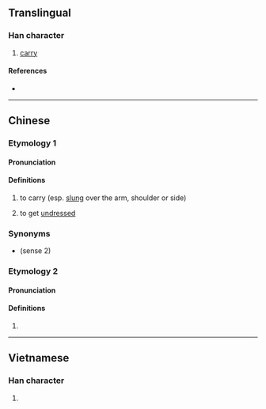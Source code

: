 {{character info/new}}
==Translingual==

===Han character===
{{Han char|rn=64|rad=手|as=06|sn=9|four=54027|canj=QKMS|ids=⿰扌夸}}

# [[carry]]

====References====
* {{Han ref|kx=0430.130|dkj=12051|dj=0780.060|hdz=31868.040|uh=630E|ud=25358|bh=CED8|bd=52952}}

----

==Chinese==
{{zh-forms}}

===Etymology 1===

====Pronunciation====
{{zh-pron
|m=kuà
|m-s=kua3
|c=kwaa3
|h=pfs=
|md=
|mn=qz,xm,zz:khòa
|mn_note=khòa - vernacular (俗)
|w=
|mc=
|oc=
|cat=
}}

====Definitions====
{{zh-hanzi}}
# to carry (esp. [[slung]] over the arm, shoulder or side)
# {{lb|zh|Sichuan}} to get [[undressed]]

===Synonyms===
* {{qualifier|Standard Mandarin}} {{zh-l|脫}} (sense 2)

===Etymology 2===
{{rfv|zh}}
====Pronunciation====
{{zh-pron
|m=kū
|c=fu1
|h=pfs=
|md=
|mn=
|w=
|mc=y
|oc=y
|cat=
}}
{{attention|zh|check pronunciation distribution}}

====Definitions====
{{zh-hanzi}}

# {{rfdef|lang=zh}}

----

==Vietnamese==

===Han character===
{{vi-hantu|khoá|rs=手06}}

# {{defn|lang=vi|sort=手06}}